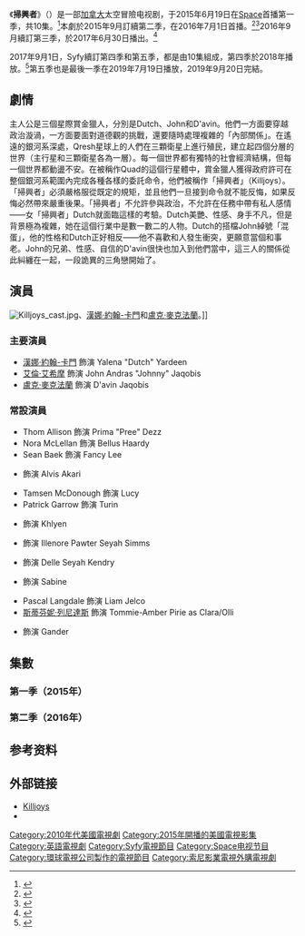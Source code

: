 {{DISPLAYTITLE:掃興者}}
{{Infobox television
| show_name            = 太空獵手掃興者
| original_name        = {{lang|en|''Killjoys''}}
| image                = [[File:Killjoys_Intertitle.png|250px]]
| caption              = 第二季標題
| show_name_2          = 
| genre                = {{Plainlist|
* [[科學幻想|科學幻想]]
* [[戏剧|戏剧]]
* [[冒险片|冒险片]]
}}
| format               = 电视连续剧
| creator              = 米歇尔·律勒塔（Michelle Lovretta）
| based_on             = 
| developer            = 
| writer               = 
| director             = 
| creative_director    = 
| presenter            = 
| starring             = {{Plainlist|
*[[漢娜·約翰-卡門|漢娜·約翰-卡門]]
*[[艾伦·艾希摩|艾伦·艾希摩]]
*[[卢克·麦克法兰|卢克·麦克法兰]]}}
| judges               = 
| voices               = 
| narrated             = 
| theme_music_composer = 
| opentheme            = {{Plainlist|
* "Westerley Theme"<br />主唱：Finny and Katie McConnell {{small|（第1季）}}
* "Happy Damage"<br />主唱：Jacuzzi Boys {{small|（第2季–第5季）}}
}}
| endtheme             = 
| composer             = 
| country              = {{CAN}}
| language             = [[英语|英语]]
| num_seasons          = 5
| num_episodes         = 50
| list_episodes        = 
| executive_producer   = {{Plainlist|
*大卫·福捷（David Fortier）
*伊万·施内伯格（Ivan Schneeberg）
}}
| producer             = 
| editor               = 
| location             = 
| cinematography       = 
| camera               = 
| runtime              = 42分钟
| company              = {{Plainlist|
* Mendacity Pictures
* {{link-en|Temple Street Productions|Temple Street Productions}}
* [[貝爾傳媒|貝爾傳媒]]
* {{link-en|Universal Cable Productions|Universal Cable Productions}}
}}
| distributor          = {{link-en|NBC環球電視發行|NBCUniversal Television Distribution}}
| channel              = [[SPACE_(电视频道)|Space]]
| picture_format       = 
| audio_format         = 
| first_run            = 
| first_aired          = {{Start date|2015|6|19}}
| last_aired           = {{End date|2019|9|20}}
| preceded_by          = 
| followed_by          = 
| related              = 
| website              = http://www.space.ca/show/killjoys/
| website_title        = 官方网站
| production_website   = 
| 台灣名稱             = 星際獵殺（AXN）<br/>太空獵手掃興者（Netflix）
| 港澳名稱             = 掃興者
| 新加坡名稱           = 扫兴者
| 馬來西亞名稱         = 扫兴者
}}
《'''掃興者'''》（{{lang-en|''Killjoys''}}）是一部[[加拿大|加拿大]]太空冒險电视剧，于2015年6月19日在[[SPACE_(电视频道)|Space]]首播第一季，共10集。<ref name=CraveKilljoysPremiere>{{cite web|last1=Cox|first1=Jennifer|title=Space Original Series Killjoys Premieres June 19th|url=http://www.craveonline.com/tv/articles/856395-space-original-series-killjoys-premieres-june-19th|website=CraveOnline.com|publisher=Evolve Media, LLC|date=May 14, 2015|accessdate=June 30, 2015|archive-url=https://web.archive.org/web/20150515192820/http://www.craveonline.com/tv/articles/856395-space-original-series-killjoys-premieres-june-19th|archive-date=2015-05-15|dead-url=yes}}</ref>本劇於2015年9月訂續第二季，在2016年7月1日首播。<ref>{{Cite web |url = http://deadline.com/2015/09/killjoys-dark-matter-renewed-season-2-syfy-1201511362/ |title = 'Killjoys' & 'Dark Matter' Renewed For Season 2 By Syfy |author = Denise Petski |date = 2015-09-01 |publisher = Deadline Hollywood |language = en |accessdate = 2016-08-14 |archive-date = 2016-08-18 |archive-url = https://web.archive.org/web/20160818055648/https://deadline.com/2015/09/killjoys-dark-matter-renewed-season-2-syfy-1201511362/ |dead-url = no }}</ref><ref>{{Cite web |url = http://tvline.com/2016/04/29/killjoys-season-2-premiere-date-syfy-dark-matter/ |title = Killjoys, Dark Matter Get Season 2 Premiere Dates at Syfy |author = Ryan Schwartz |date = 2016-04-29 |publisher = TVLine |language = en |accessdate = 2016-08-14 |archive-date = 2016-08-19 |archive-url = https://web.archive.org/web/20160819021508/http://tvline.com/2016/04/29/killjoys-season-2-premiere-date-syfy-dark-matter/ |dead-url = no }}</ref>2016年9月續訂第三季，於2017年6月30日播出。<ref>{{Cite web |url = http://deadline.com/2016/09/killjoys-dark-matter-renewed-third-season-syfy-1201812120/ |title = 'Killjoys' & 'Dark Matter' Renewed For Third Season By Syfy |author = Denise Petski |date = 2016-09-01 |publisher = Deadline Hollywood |language = en |accessdate = 2016-09-13 |archive-date = 2016-09-15 |archive-url = https://web.archive.org/web/20160915110703/http://deadline.com/2016/09/killjoys-dark-matter-renewed-third-season-syfy-1201812120/ |dead-url = no }}</ref>

2017年9月1日，Syfy續訂第四季和第五季，都是由10集組成，第四季於2018年播放。<ref>{{cite web |url = http://deadline.com/2017/09/killjoys-to-end-run-two-season-final-renewal-syfy-1202159831/ |title = 'Killjoys' To End Run With Two-Season Final Renewal By Syfy |publisher = Deadline Hollywood |author = Denise Petski |date = 2017-09-01 |language = en |accessdate = 2017-09-03 |archive-date = 2017-09-03 |archive-url = https://web.archive.org/web/20170903085241/http://deadline.com/2017/09/killjoys-to-end-run-two-season-final-renewal-syfy-1202159831/ |dead-url = no }}</ref>第五季也是最後一季在2019年7月19日播放，2019年9月20日完結。

== 劇情 ==
主人公是三個星際賞金獵人，分別是Dutch、John和D'avin。他們一方面要穿越政治漩渦，一方面要面對道德觀的挑戰，還要隨時處理複雜的「內部關係」。在遙遠的銀河系深處，Qresh星球上的人們在三顆衛星上進行殖民，建立起四個分層的世界（主行星和三顆衛星各為一層）。每一個世界都有獨特的社會經濟結構，但每一個世界都動盪不安。在被稱作Quad的這個行星體中，賞金獵人獲得政府許可在整個銀河系範圍內完成各種各樣的委託命令，他們被稱作「掃興者」（Killjoys）。「掃興者」必須嚴格服從既定的規矩，並且他們一旦接到命令就不能反悔，如果反悔必然帶來嚴重後果。「掃興者」不允許參與政治，不允許在任務中帶有私人感情——女「掃興者」Dutch就面臨這樣的考驗。Dutch美艷、性感、身手不凡，但是背景極為複雜，她在這個行業中是數一數二的人物。Dutch的搭檔John綽號「混蛋」，他的性格和Dutch正好相反——他不喜歡和人發生衝突，更願意當個和事老。John的兄弟、性感、自信的D'avin很快也加入到他們當中，這三人的關係從此糾纏在一起，一段詭異的三角戀開始了。

== 演員 ==
[[File:Killjoys_cast.jpg|thumb]]、[[漢娜·約翰-卡門|漢娜·約翰-卡門]]和[[盧克·麥克法蘭|盧克·麥克法蘭]]。]]
=== 主要演員 ===
* [[漢娜·約翰-卡門|漢娜·約翰-卡門]] 飾演 Yalena "Dutch" Yardeen
* [[艾倫·艾希摩|艾倫·艾希摩]] 飾演 John Andras "Johnny" Jaqobis
* [[盧克·麥克法蘭|盧克·麥克法蘭]] 飾演 D'avin Jaqobis

=== 常設演員 ===
* Thom Allison 飾演 Prima "Pree" Dezz
* Nora McLellan 飾演 Bellus Haardy
* Sean Baek 飾演 Fancy Lee
* {{link-en|摩根·凱利|Morgan Kelly}} 飾演 Alvis Akari
* Tamsen McDonough 飾演 Lucy
* Patrick Garrow 飾演 Turin
* {{link-en|羅伯·史都華|Rob Stewart (actor)}} 飾演 Khlyen
* {{link-en|莎拉·鮑爾|Sarah Power}} 飾演 Illenore Pawter Seyah Simms
* {{link-en|梅可·阮|Mayko Nguyen}} 飾演 Delle Seyah Kendry
* {{link-en|托莉·安德森|Tori Anderson}} 飾演 Sabine
* Pascal Langdale 飾演 Liam Jelco
* [[斯蒂芬妮·列尼達斯|斯蒂芬妮·列尼達斯]] 飾演 Tommie-Amber Pirie as Clara/Olli
* {{link-en|泰德·艾瑟頓|Ted Atherton}} 飾演 Gander

== 集數 ==
=== 第一季（2015年） ===
{{Episode table |background=#DBD3CD |overall=5 |season=5 |title=20 |director=18 |writer=28 |airdate=14 |prodcode=10 |episodes=
{{Episode list
| EpisodeNumber   = 1
| EpisodeNumber2  = 1
| Title           = Bangarang
| DirectedBy      = [[Chris_Grismer|Chris Grismer]]
| WrittenBy       = Michelle Lovretta
| OriginalAirDate = {{Start date|2015|6|19}}
| ProdCode        = 257149-1
| ShortSummary    = 
| LineColor       = DBD3CD
}}
{{Episode list
| EpisodeNumber   = 2
| EpisodeNumber2  = 2
| Title           = The Sugar Point Run
| DirectedBy      = Chris Grismer
| WrittenBy       = Jeremy Boxen
| OriginalAirDate = {{Start date|2015|6|26}}
| ProdCode        = 257149-2
| ShortSummary    = 
| LineColor       = DBD3CD
}}
{{Episode list
| EpisodeNumber   = 3
| EpisodeNumber2  = 3
| Title           = The Harvest
| DirectedBy      = [[Michael_Robison|Michael Robison]]
| WrittenBy       = [[Aaron_Martin_(TV_producer)|Aaron Martin]]
| OriginalAirDate = {{Start date|2015|7|3}}
| ProdCode        = 257149-3
| ShortSummary    = 
| LineColor       = DBD3CD
}}
{{Episode list
| EpisodeNumber   = 4
| EpisodeNumber2  = 4
| Title           = Vessel
| DirectedBy      = [[Andy_Mikita|Andy Mikita]]
| WrittenBy       = Emily Andras
| OriginalAirDate = {{Start date|2015|7|10}}
| ProdCode        = 257149-4
| ShortSummary    = 
| LineColor       = DBD3CD
}}
{{Episode list
| EpisodeNumber   = 5
| EpisodeNumber2  = 5
| Title           = A Glitch in the System
| DirectedBy      = Chris Grismer
| WrittenBy       = Adam Barken
| OriginalAirDate = {{Start date|2015|7|17}}
| ProdCode        = 257149-5
| ShortSummary    = 
| LineColor       = DBD3CD
}}
{{Episode list
| EpisodeNumber   = 6
| EpisodeNumber2  = 6
| Title           = One Blood
| DirectedBy      = [[Michael_Nankin|Michael Nankin]]
| WrittenBy       = [[Annmarie_Morais|Annmarie Morais]]
| OriginalAirDate = {{Start date|2015|7|24}}
| ProdCode        = 257149-6
| ShortSummary    = 
| LineColor       = DBD3CD
}}
{{Episode list
| EpisodeNumber   = 7
| EpisodeNumber2  = 7
| Title           = Kiss Kiss, Bye Bye
| DirectedBy      = [[Paolo_Barzman|Paolo Barzman]]
| WrittenBy       = Michelle Lovretta
| OriginalAirDate = {{Start date|2015|7|31}}
| ProdCode        = 257149-7
| ShortSummary    = 
| LineColor       = DBD3CD
}}
{{Episode list
| EpisodeNumber   = 8
| EpisodeNumber2  = 8
| Title           = Come the Rain
| DirectedBy      = [[Peter_Stebbings|Peter Stebbings]]
| WrittenBy       = Jeremy Boxen
| OriginalAirDate = {{Start date|2015|8|7}}
| ProdCode        = 257149-8
| ShortSummary    = 
| LineColor       = DBD3CD
}}
{{Episode list
| EpisodeNumber   = 9
| EpisodeNumber2  = 9
| Title           = Enemy Khlyen
| DirectedBy      = Paolo Barzman
| WrittenBy       = Emily Andras
| OriginalAirDate = {{Start date|2015|8|14}}
| ProdCode        = 257149-9
| ShortSummary    = 
| LineColor       = DBD3CD
}}
{{Episode list
| EpisodeNumber   = 10
| EpisodeNumber2  = 10
| Title           = Escape Velocity
| DirectedBy      = [[Ken_Girotti|Ken Girotti]]
| WrittenBy       = Michelle Lovretta
| OriginalAirDate = {{Start date|2015|8|21}}
| ProdCode        = 257149-10
| ShortSummary    = 
| LineColor       = DBD3CD
}}
}}

=== 第二季（2016年） ===
{{Episode table |background=#433F57 |overall=5 |season=5 |title=20 |director=18 |writer=28 |airdate=14 |prodcode=10 |episodes=
{{Episode list
| EpisodeNumber   = 11
| EpisodeNumber2  = 1
| Title           = Dutch and the Real Girl
| DirectedBy      = [[Stefan_Pleszczynski|Stefan Pleszczynski]]
| WrittenBy       = Michelle Lovretta
| OriginalAirDate = {{Start date|2016|7|1}}
| ProdCode        = 269324-2
| ShortSummary    = 
| LineColor       = 433F57
}}
{{Episode list
| EpisodeNumber   = 12
| EpisodeNumber2  = 2
| Title           = Wild, Wild Westerley
| DirectedBy      = [[Martin_Wood_(director)|Martin Wood]]
| WrittenBy       = Sean Reycraft
| OriginalAirDate = {{Start date|2016|7|8}}
| ProdCode        = 269324-3
| ShortSummary    = 
| LineColor       = 433F57
}}
{{Episode list
| EpisodeNumber   = 13
| EpisodeNumber2  = 3
| Title           = Shaft
| DirectedBy      = Martin Wood
| WrittenBy       = [[Jon_Cooksey|Jon Cooksey]]
| OriginalAirDate = {{Start date|2016|7|15}}
| ProdCode        = 269324-1
| ShortSummary    = 
| LineColor       = 433F57
}}
{{Episode list
| EpisodeNumber   = 14
| EpisodeNumber2  = 4
| Title           = Schooled
| DirectedBy      = [[Ruba_Nadda|Ruba Nadda]]
| WrittenBy       = {{StoryTeleplay|s=Jennifer Kennedy & Julian Doucet|t=Julian Doucet}}
| OriginalAirDate = {{Start date|2016|7|22}}
| ProdCode        = 269324-4
| ShortSummary    = 
| LineColor       = 433F57
}}
{{Episode list
| EpisodeNumber   = 15
| EpisodeNumber2  = 5
| Title           = Meet the Parents
| DirectedBy      = Jeff Renfroe
| WrittenBy       = Adam Barken
| OriginalAirDate = {{Start date|2016|7|29}}
| ProdCode        = 269324-5
| ShortSummary    = 
| LineColor       = 433F57
}}
{{Episode list
| EpisodeNumber   = 16
| EpisodeNumber2  = 6
| Title           = I Love Lucy
| DirectedBy      = [[Grant_Harvey|Grant Harvey]]
| WrittenBy       = Jon Cooksey
| OriginalAirDate = {{Start date|2016|8|5}}
| ProdCode        = 269324-6
| ShortSummary    = 
| LineColor       = 433F57
}}
{{Episode list
| EpisodeNumber   = 17
| EpisodeNumber2  = 7
| Title           = Heart-Shaped Box
| DirectedBy      = April Mullen
| WrittenBy       = Michelle Lovretta
| OriginalAirDate = {{Start date|2016|8|12}}
| ProdCode        = 269324-7
| ShortSummary    = 
| LineColor       = 433F57
}}
{{Episode list
| EpisodeNumber   = 18
| EpisodeNumber2  = 8
| Title           = Full Metal Monk
| DirectedBy      = [[Paolo_Barzman|Paolo Barzman]]
| WrittenBy       = Sean Reycraft
| OriginalAirDate = {{Start date|2016|8|19}}
| ProdCode        = 269324-8
| ShortSummary    = 
| LineColor       = 433F57
}}
{{Episode list
| EpisodeNumber   = 19
| EpisodeNumber2  = 9
| Title           = Johnny Be Good
| DirectedBy      = Stefan Pleszczynski
| WrittenBy       = Adam Barken
| OriginalAirDate = {{Start date|2016|8|26}}
| ProdCode        = 269324-9
| ShortSummary    = 
| LineColor       = 433F57
}}
{{Episode list
| EpisodeNumber   = 20
| EpisodeNumber2  = 10
| Title           = How to Kill Friends and Influence People
| DirectedBy      = [[Peter_Stebbings|Peter Stebbings]]
| WrittenBy       = Michelle Lovretta and Jeremy Boxen
| OriginalAirDate = {{Start date|2016|9|2}}
| ProdCode        = 269324-10
| ShortSummary    = 
| LineColor       = 433F57
}}
}}

== 参考资料 ==
{{reflist}}

==外部链接==
* [http://www.space.ca/show/killjoys/ Killjoys]{{Wayback|url=http://www.space.ca/show/killjoys/ |date=20151101091621 }}{{en}}
* {{IMDb title|3952222}}

{{Syfy電視節目 (播放中和即將播放)}}

{{DEFAULTSORT:Killjoys}}
[[Category:2010年代美國電視劇|Category:2010年代美國電視劇]]
[[Category:2015年開播的美國電視影集|Category:2015年開播的美國電視影集]]
[[Category:英語電視劇|Category:英語電視劇]]
[[Category:Syfy電視節目|Category:Syfy電視節目]]
[[Category:Space电视节目|Category:Space电视节目]]
[[Category:環球電視公司製作的電視節目|Category:環球電視公司製作的電視節目]]
[[Category:索尼影業電視外購電視劇|Category:索尼影業電視外購電視劇]]
